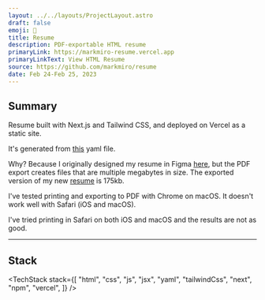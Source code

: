 ```yaml
---
layout: ../../layouts/ProjectLayout.astro
draft: false
emoji: 📄
title: Resume
description: PDF-exportable HTML resume
primaryLink: https://markmiro-resume.vercel.app
primaryLinkText: View HTML Resume
source: https://github.com/markmiro/resume
date: Feb 24-Feb 25, 2023
---
```



## Summary

Resume built with Next.js and Tailwind CSS, and deployed on Vercel as a static site.

It's generated from [this](https://github.com/markmiro/resume/blob/ae85a4625d2788f637bc0f9ba214fd33b713126d/public/resume.yaml) yaml file.

Why? Because I originally designed my resume in Figma [here](https://www.figma.com/proto/9oouBQk4moAYiRfx9MUriI/Mark-Mironyuk-Resume?page-id=0%3A1&node-id=680%3A5892&viewport=386%2C458%2C0.08&scaling=min-zoom), but the PDF export creates files that are multiple megabytes in size. The exported version of my new [resume](https://github.com/markmiro/resume/blob/ae85a4625d2788f637bc0f9ba214fd33b713126d/public/Mark-Mironyuk-Resume-Feb-24-2023-09_50-PM.pdf) is 175kb.

I've tested printing and exporting to PDF with Chrome on macOS. It doesn't work well with Safari (iOS and macOS).

I've tried printing in Safari on both iOS and macOS and the results are not as good.

---

## Stack

<TechStack
  stack={[
    "html",
    "css",
    "js",
    "jsx",
    "yaml",
    "tailwindCss",
    "next",
    "npm",
    "vercel",
  ]}
/>
